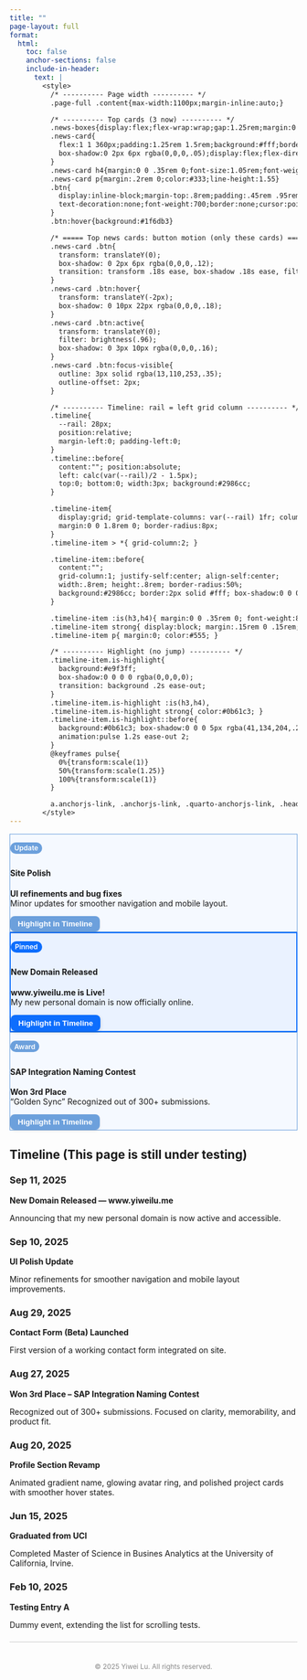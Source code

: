 ```yaml
---
title: ""
page-layout: full
format:
  html:
    toc: false
    anchor-sections: false
    include-in-header:
      text: |
        <style>
          /* ---------- Page width ---------- */
          .page-full .content{max-width:1100px;margin-inline:auto;}

          /* ---------- Top cards (3 now) ---------- */
          .news-boxes{display:flex;flex-wrap:wrap;gap:1.25rem;margin:0 0 2.2rem 0;}
          .news-card{
            flex:1 1 360px;padding:1.25rem 1.5rem;background:#fff;border:1px solid #e6e6e6;border-radius:14px;
            box-shadow:0 2px 6px rgba(0,0,0,.05);display:flex;flex-direction:column;justify-content:space-between
          }
          .news-card h4{margin:0 0 .35rem 0;font-size:1.05rem;font-weight:700}
          .news-card p{margin:.2rem 0;color:#333;line-height:1.55}
          .btn{
            display:inline-block;margin-top:.8rem;padding:.45rem .95rem;background:#2986cc;color:#fff;border-radius:8px;
            text-decoration:none;font-weight:700;border:none;cursor:pointer;transition:background .15s ease-in-out
          }
          .btn:hover{background:#1f6db3}

          /* ===== Top news cards: button motion (only these cards) ===== */
          .news-card .btn{
            transform: translateY(0);
            box-shadow: 0 2px 6px rgba(0,0,0,.12);
            transition: transform .18s ease, box-shadow .18s ease, filter .18s ease;
          }
          .news-card .btn:hover{
            transform: translateY(-2px);
            box-shadow: 0 10px 22px rgba(0,0,0,.18);
          }
          .news-card .btn:active{
            transform: translateY(0);
            filter: brightness(.96);
            box-shadow: 0 3px 10px rgba(0,0,0,.16);
          }
          .news-card .btn:focus-visible{
            outline: 3px solid rgba(13,110,253,.35);
            outline-offset: 2px;
          }

          /* ---------- Timeline: rail = left grid column ---------- */
          .timeline{
            --rail: 28px;
            position:relative;
            margin-left:0; padding-left:0;
          }
          .timeline::before{
            content:""; position:absolute;
            left: calc(var(--rail)/2 - 1.5px);
            top:0; bottom:0; width:3px; background:#2986cc;
          }

          .timeline-item{
            display:grid; grid-template-columns: var(--rail) 1fr; column-gap:1rem;
            margin:0 0 1.8rem 0; border-radius:8px;
          }
          .timeline-item > *{ grid-column:2; }

          .timeline-item::before{
            content:"";
            grid-column:1; justify-self:center; align-self:center;
            width:.8rem; height:.8rem; border-radius:50%;
            background:#2986cc; border:2px solid #fff; box-shadow:0 0 0 3px #2986cc55;
          }

          .timeline-item :is(h3,h4){ margin:0 0 .35rem 0; font-weight:800; line-height:1.25; }
          .timeline-item strong{ display:block; margin:.15rem 0 .15rem; font-weight:700; }
          .timeline-item p{ margin:0; color:#555; }

          /* ---------- Highlight (no jump) ---------- */
          .timeline-item.is-highlight{
            background:#e9f3ff;
            box-shadow:0 0 0 0 rgba(0,0,0,0);
            transition: background .2s ease-out;
          }
          .timeline-item.is-highlight :is(h3,h4), 
          .timeline-item.is-highlight strong{ color:#0b61c3; }
          .timeline-item.is-highlight::before{
            background:#0b61c3; box-shadow:0 0 0 5px rgba(41,134,204,.28);
            animation:pulse 1.2s ease-out 2;
          }
          @keyframes pulse{
            0%{transform:scale(1)}
            50%{transform:scale(1.25)}
            100%{transform:scale(1)}
          }

          a.anchorjs-link, .anchorjs-link, .quarto-anchorjs-link, .heading-anchor { display:none !important; }
        </style>
---
```


::: {.news-boxes}

::: {.news-card style="border:1.5px solid #6ca0dc; background:#f5f9ff;"}
<span style="display:inline-block; background:#6ca0dc; color:#fff; font-size:0.75rem; padding:0.2em 0.6em; border-radius:12px; font-weight:600; margin-bottom:0.5em;">
Update
</span>

#### Site Polish
**UI refinements and bug fixes**  
Minor updates for smoother navigation and mobile layout.  

<button type="button" class="btn js-mark" data-target="sep-10-2025"
        style="background:#6ca0dc; color:#fff; font-weight:600; border:none; padding:.45em 1em; border-radius:8px; box-shadow:0 2px 4px rgba(0,0,0,.1);">
  Highlight in Timeline
</button>
:::

::: {.news-card style="border:2px solid #0d6efd; background:#eaf2ff;"}
<span style="display:inline-block; background:#0d6efd; color:#fff; font-size:0.75rem; padding:0.2em 0.6em; border-radius:12px; font-weight:600; margin-bottom:0.5em;">
Pinned
</span>

#### New Domain Released
**www.yiweilu.me is Live!**  
My new personal domain is now officially online.  

<button type="button" class="btn js-mark" data-target="sep-11-2025"
        style="background:#0d6efd; color:#fff; font-weight:700; border:none; padding:.5em 1em; border-radius:8px; box-shadow:0 2px 6px rgba(0,0,0,.15);">
  Highlight in Timeline
</button>
:::

::: {.news-card style="border:1.5px solid #6ca0dc; background:#f5f9ff;"}
<span style="display:inline-block; background:#6ca0dc; color:#fff; font-size:0.75rem; padding:0.2em 0.6em; border-radius:12px; font-weight:600; margin-bottom:0.5em;">
Award
</span>

#### SAP Integration Naming Contest
**Won 3rd Place**  
“Golden Sync" Recognized out of 300+ submissions.  

<button type="button" class="btn js-mark" data-target="aug-27-2025"
        style="background:#6ca0dc; color:#fff; font-weight:600; border:none; padding:.45em 1em; border-radius:8px; box-shadow:0 2px 4px rgba(0,0,0,.1);">
  Highlight in Timeline
</button>
:::

:::


## Timeline (This page is still under testing)

::: {.timeline}

::: {.timeline-item}
### <span id="sep-11-2025">Sep 11, 2025</span>
**New Domain Released — www.yiweilu.me**  
<p>Announcing that my new personal domain is now active and accessible.</p>
:::

::: {.timeline-item}
### <span id="sep-10-2025">Sep 10, 2025</span>
**UI Polish Update**  
<p>Minor refinements for smoother navigation and mobile layout improvements.</p>
:::

::: {.timeline-item}
### <span id="aug-29-2025">Aug 29, 2025</span>
**Contact Form (Beta) Launched**  
<p>First version of a working contact form integrated on site.</p>
:::

::: {.timeline-item}
### <span id="aug-27-2025">Aug 27, 2025</span>
**Won 3rd Place – SAP Integration Naming Contest**  
<p>Recognized out of 300+ submissions. Focused on clarity, memorability, and product fit.</p>
:::

::: {.timeline-item}
### <span id="aug-20-2025">Aug 20, 2025</span>
**Profile Section Revamp**  
<p>Animated gradient name, glowing avatar ring, and polished project cards with smoother hover states.</p>
:::

::: {.timeline-item}
### <span id="jun-15-2025">Jun 15, 2025</span>
**Graduated from UCI**  
<p>Completed Master of Science in Busines Analytics at the University of California, Irvine.</p>
:::

::: {.timeline-item}
### <span id="feb-10-2025">Feb 10, 2025</span>
**Testing Entry A**  
<p>Dummy event, extending the list for scrolling tests.</p>
:::

:::

<script>
  const clearHi = () =>
    document.querySelectorAll('.timeline-item.is-highlight')
      .forEach(el => el.classList.remove('is-highlight'));

  document.querySelectorAll('.js-mark').forEach(btn => {
    btn.addEventListener('click', () => {
      const id = btn.getAttribute('data-target');
      const span = document.getElementById(id);
      if(!span) return;
      const item = span.closest('.timeline-item');
      if(!item) return;
      clearHi();
      item.classList.add('is-highlight');
      setTimeout(()=> item.classList.remove('is-highlight'), 2500);
    });
  });
</script>


<div aria-hidden="true" style="border-top: 1px solid #ccc; margin: 1.5em 0;"></div>

<p style="text-align: center; color: #888; font-size: 0.85em; margin-top: 3em;">
  © 2025 Yiwei Lu. All rights reserved.
</p>

